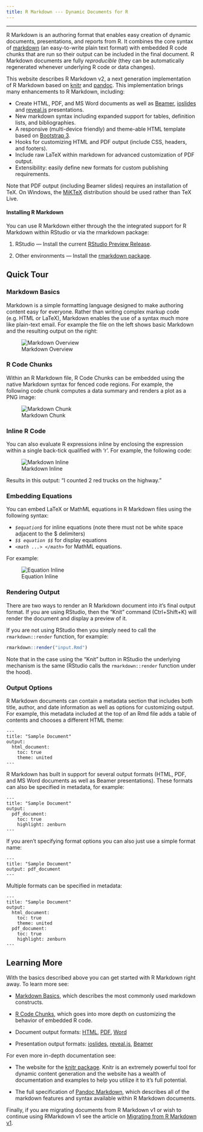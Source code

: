 ```yaml
---
title: R Markdown --- Dynamic Documents for R
---
```


***

R Markdown is an authoring format that enables easy creation of dynamic documents, presentations, and reports from R. It combines the core syntax of [markdown](http://daringfireball.net/projects/markdown/basics) (an easy-to-write plain text format) with embedded R code chunks that are run so their output can be included in the final document. R Markdown documents are fully *reproducible* (they can be automatically regenerated whenever underlying R code or data changes).

This website describes R Markdown v2, a next generation implementation of R Markdown based on  [knitr](http://yihui.name/knitr/) and [pandoc](http://johnmacfarlane.net/pandoc/). This implementation brings many enhancements to R Markdown, including:

* Create HTML, PDF, and MS Word documents as well as [Beamer](https://bitbucket.org/rivanvx/beamer/wiki/Home), [ioslides](https://code.google.com/p/io-2012-slides/) and [reveal.js](http://lab.hakim.se/reveal-js/#/) presentations.
* New markdown syntax including expanded support for tables, definition lists, and bibliographies.
* A responsive (multi-device friendly) and theme-able HTML template based on [Bootstrap 3](http://getbootstrap.com).
* Hooks for customizing HTML and PDF output (include CSS, headers, and footers).
* Include raw LaTeX within markdown for advanced customization of PDF output.
* Extensibility: easily define new formats for custom publishing requirements.

Note that PDF output (including Beamer slides) requires an installation of TeX. On Windows, the [MiKTeX](http://miktex.org/) distribution should be used rather than TeX Live.

#### Installing R Markdown

You can use R Markdown either through the the integrated support for R Markdown within RStudio or via the rmarkdown package:

1. RStudio --- Install the current [RStudio Preview Release](http://www.rstudio.com/ide/download/preview).

2. Other environments --- Install the [rmarkdown package](https://github.com/rstudio/rmarkdown).

## Quick Tour

### Markdown Basics

Markdown is a simple formatting language designed to make authoring content easy for everyone. Rather than writing complex markup code (e.g. HTML or LaTeX), Markdown enables the use of a syntax much more like plain-text email. For example the file on the left shows basic Markdown and the resulting output on the right:

![Markdown Overview](images/markdownOverview.png)

### R Code Chunks

Within an R Markdown file, R Code Chunks can be embedded using the native Markdown syntax for fenced code regions. For example, the following code chunk computes a data summary and renders a plot as a PNG image:

![Markdown Chunk](images/markdownChunk.png)


### Inline R Code

You can also evaluate R expressions inline by enclosing the expression within a single back-tick qualified with 'r'. For example, the following code:

![Markdown Inline](images/markdownInline.png)

Results in this output: "I counted 2 red trucks on the highway."

### Embedding Equations

You can embed LaTeX or MathML equations in R Markdown files using the following syntax:

* *`$equation$`* for inline equations (note there must not be white space adjacent to the $ delimiters)
* *`$$ equation $$`* for display equations
* *`<math ...> </math>`* for MathML equations.

For example:

![Equation Inline](images/equations_inline.png)

### Rendering Output

There are two ways to render an R Markdown document into it's final output format. If you are using RStudio, then the "Knit" command (Ctrl+Shift+K) will render the document and display a preview of it.

If you are not using RStudio then you simply need to call the `rmarkdown::render` function, for example:

```r
rmarkdown::render("input.Rmd")
```

Note that in the case using the "Knit" button in RStudio the underlying mechanism is the same (RStudio calls the `rmarkdown::render` function under the hood).

### Output Options

R Markdown documents can contain a metadata section that includes both title, author, and date information as well as options for customizing output. For example, this metadata included at the top of an Rmd file adds a table of contents and chooses a different HTML theme:

```
---
title: "Sample Document"
output:
  html_document:
    toc: true
    theme: united
---
```

R Markdown has built in support for several output formats (HTML, PDF, and MS Word documents as well as Beamer presentations). These formats can also be specified in metadata, for example:

```
---
title: "Sample Document"
output:
  pdf_document:
    toc: true
    highlight: zenburn
---
```

If you aren't specifying format options you can also just use a simple format name:

```
---
title: "Sample Document"
output: pdf_document
---
```

Multiple formats can be specified in metadata:

```
---
title: "Sample Document"
output:
  html_document:
    toc: true
    theme: united
  pdf_document:
    toc: true
    highlight: zenburn
---
```

## Learning More

With the basics described above you can get started with R Markdown right away. To learn more see:

* [Markdown Basics](authoring_basics.html), which describes the most commonly used markdown constructs.

* [R Code Chunks](authoring_rcodechunks.html), which goes into more depth on customizing the behavior of embedded R code.

* Document output formats: [HTML](html_document_format.html), [PDF](pdf_document_format.html), [Word](word_document_format.html)

* Presentation output formats: [ioslides](ioslides_presentation_format.html), [reveal.js](revealjs_presentation_format.html), [Beamer](beamer_presentation_format.html)


For even more in-depth documentation see:

* The website for the [knitr package](http://yihui.name/knitr/). Knitr is an extremely powerful tool for dynamic content generation and the website has a wealth of documentation and examples to help you utilize it to it's full potential.

* The full specification of [Pandoc Markdown](authoring_pandoc_markdown.html), which describes all of the markdown features and syntax available within R Markdown documents.

Finally, if you are migrating documents from R Markdown v1 or wish to continue using RMarkdown v1 see the article on [Migrating from R Markdown v1](authoring_migrating_from_v1.html).

